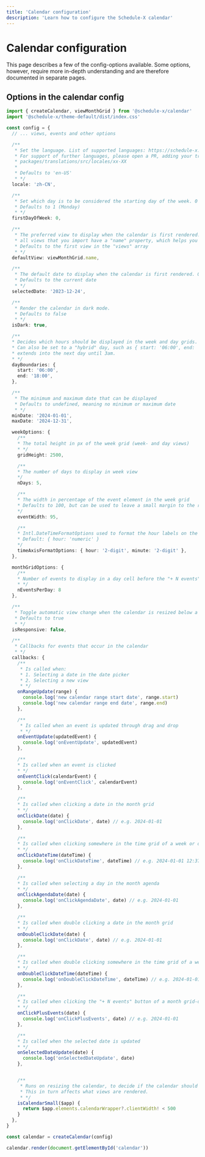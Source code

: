 ```yaml
---
title: 'Calendar configuration'
description: 'Learn how to configure the Schedule-X calendar'
---
```


# Calendar configuration

This page describes a few of the config-options available. Some options, however, require more
in-depth understanding and are therefore documented in separate pages.

## Options in the calendar config

```ts
import { createCalendar, viewMonthGrid } from '@schedule-x/calendar'
import '@schedule-x/theme-default/dist/index.css'

const config = {
  // ... views, events and other options

  /**
   * Set the language. List of supported languages: https://schedule-x.dev/docs/calendar/supported-languages
   * For support of further languages, please open a PR, adding your translations under the folder:
   * packages/translations/src/locales/xx-XX
   *
   * Defaults to 'en-US'
   * */
  locale: 'zh-CN',

  /**
   * Set which day is to be considered the starting day of the week. 0 = Sunday, 1 = Monday, (...other days) 6 = Saturday
   * Defaults to 1 (Monday)
   * */
  firstDayOfWeek: 0,

  /**
   * The preferred view to display when the calendar is first rendered.
   * all views that you import have a "name" property, which helps you identify them.
   * Defaults to the first view in the "views" array
   * */
  defaultView: viewMonthGrid.name,

  /**
   * The default date to display when the calendar is first rendered. Only accepts YYYY-MM-DD format.
   * Defaults to the current date
   * */
  selectedDate: '2023-12-24',

  /**
   * Render the calendar in dark mode.
   * Defaults to false
   * */
  isDark: true,

  /**
  * Decides which hours should be displayed in the week and day grids. Defaults to midnight - midnight (a full day)
  * Can also be set to a "hybrid" day, such as { start: '06:00', end: '03:00' }, meaning each day starts at 6am but
  * extends into the next day until 3am.
  * */
  dayBoundaries: {
    start: '06:00',
    end: '18:00',
  },

  /**
   * The minimum and maximum date that can be displayed
   * Defaults to undefined, meaning no minimum or maximum date
   * */
  minDate: '2024-01-01',
  maxDate: '2024-12-31',

  weekOptions: {
    /**
    * The total height in px of the week grid (week- and day views)
    * */
    gridHeight: 2500,

    /**
    * The number of days to display in week view
    */
    nDays: 5,

    /**
    * The width in percentage of the event element in the week grid
    * Defaults to 100, but can be used to leave a small margin to the right of the event
    */
    eventWidth: 95,

    /**
    * Intl.DateTimeFormatOptions used to format the hour labels on the time axis
    * Default: { hour: 'numeric' }
    */
    timeAxisFormatOptions: { hour: '2-digit', minute: '2-digit' },
  },

  monthGridOptions: {
    /**
    * Number of events to display in a day cell before the "+ N events" button is shown
    * */
    nEventsPerDay: 8
  },

  /**
   * Toggle automatic view change when the calendar is resized below a certain width breakpoint.
   * Defaults to true
   * */
  isResponsive: false,

  /**
   * Callbacks for events that occur in the calendar
   * */
  callbacks: {
    /**
     * Is called when:
     * 1. Selecting a date in the date picker
     * 2. Selecting a new view
     * */
    onRangeUpdate(range) {
      console.log('new calendar range start date', range.start)
      console.log('new calendar range end date', range.end)
    },

    /**
     * Is called when an event is updated through drag and drop
     * */
    onEventUpdate(updatedEvent) {
      console.log('onEventUpdate', updatedEvent)
    },

    /**
    * Is called when an event is clicked
    * */
    onEventClick(calendarEvent) {
      console.log('onEventClick', calendarEvent)
    },

    /**
    * Is called when clicking a date in the month grid
    * */
    onClickDate(date) {
      console.log('onClickDate', date) // e.g. 2024-01-01
    },

    /**
    * Is called when clicking somewhere in the time grid of a week or day view
    * */
    onClickDateTime(dateTime) {
      console.log('onClickDateTime', dateTime) // e.g. 2024-01-01 12:37
    },

    /**
    * Is called when selecting a day in the month agenda
    * */
    onClickAgendaDate(date) {
      console.log('onClickAgendaDate', date) // e.g. 2024-01-01
    },

    /**
    * Is called when double clicking a date in the month grid
    * */
    onDoubleClickDate(date) {
      console.log('onClickDate', date) // e.g. 2024-01-01
    },

    /**
    * Is called when double clicking somewhere in the time grid of a week or day view
    * */
    onDoubleClickDateTime(dateTime) {
      console.log('onDoubleClickDateTime', dateTime) // e.g. 2024-01-01 12:37
    },

    /**
    * Is called when clicking the "+ N events" button of a month grid-day
    * */
    onClickPlusEvents(date) {
      console.log('onClickPlusEvents', date) // e.g. 2024-01-01
    },

    /**
    * Is called when the selected date is updated
    * */
    onSelectedDateUpdate(date) {
      console.log('onSelectedDateUpdate', date)
    },


    /**
     * Runs on resizing the calendar, to decide if the calendar should be small or not.
     * This in turn affects what views are rendered.
     * */
    isCalendarSmall($app) {
      return $app.elements.calendarWrapper?.clientWidth! < 500
    }
  },
}

const calendar = createCalendar(config)

calendar.render(document.getElementById('calendar'))
```
